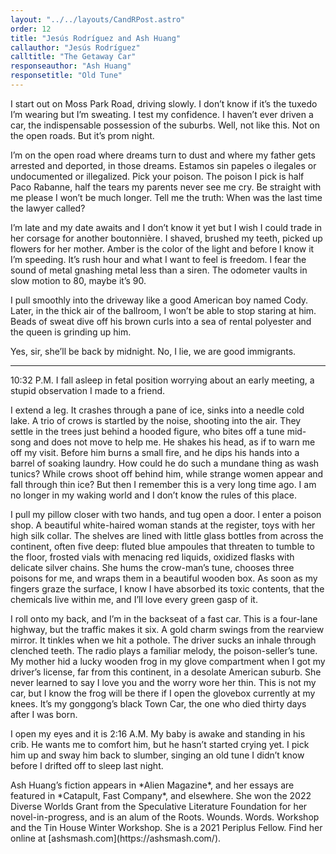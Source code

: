 ```yaml
---
layout: "../../layouts/CandRPost.astro"
order: 12
title: "Jesús Rodríguez and Ash Huang"
callauthor: "Jesús Rodríguez"
calltitle: "The Getaway Car"
responseauthor: "Ash Huang"
responsetitle: "Old Tune"
---
```



<CandRItem id="call" title={frontmatter.calltitle} author={frontmatter.callauthor}>

I start out on Moss Park Road, driving slowly. I don’t know if it’s the tuxedo I’m wearing but I’m sweating. I test my confidence. I haven’t ever driven a car, the indispensable possession of the suburbs. Well, not like this. Not on the open roads. But it’s prom night.

I’m on the open road where dreams turn to dust and where my father gets arrested and deported, in those dreams. Estamos sin papeles o ilegales or undocumented or illegalized. Pick your poison. The poison I pick is half Paco Rabanne, half the tears my parents never see me cry. Be straight with me please I won’t be much longer. Tell me the truth: When was the last time the lawyer called? 

I’m late and my date awaits and I don’t know it yet but I wish I could trade in her corsage for another boutonnière. I shaved, brushed my teeth, picked up flowers for her mother. Amber is the color of the light and before I know it I’m speeding. It’s rush hour and what I want to feel is freedom. I fear the sound of metal gnashing metal less than a siren. The odometer vaults in slow motion to 80, maybe it’s 90.

I pull smoothly into the driveway like a good American boy named Cody. Later, in the thick air of the ballroom, I won’t be able to stop staring at him. Beads of sweat dive off his brown curls into a sea of rental polyester and the queen is grinding up him.

Yes, sir, she’ll be back by midnight. No, I lie, we are good immigrants.

</CandRItem>

---

<CandRItem id="response" title={frontmatter.responsetitle} author={frontmatter.responseauthor}>


10:32 P.M. I fall asleep in fetal position worrying about an early meeting, a stupid observation I made to a friend. 

I extend a leg. It crashes through a pane of ice, sinks into a needle cold lake. A trio of crows is startled by the noise, shooting into the air. They settle in the trees just behind a hooded figure, who bites off a tune mid-song and does not move to help me. He shakes his head, as if to warn me off my visit. Before him burns a small fire, and he dips his hands into a barrel of soaking laundry. How could he do such a mundane thing as wash tunics? While crows shoot off behind him, while strange women appear and fall through thin ice? But then I remember this is a very long time ago. I am no longer in my waking world and I don’t know the rules of this place.

I pull my pillow closer with two hands, and tug open a door. I enter a poison shop. A beautiful white-haired woman stands at the register, toys with her high silk collar. The shelves are lined with little glass bottles from across the continent, often five deep: fluted blue ampoules that threaten to tumble to the floor, frosted vials with menacing red liquids, oxidized flasks with delicate silver chains. She hums the crow-man’s tune, chooses three poisons for me, and wraps them in a beautiful wooden box. As soon as my fingers graze the surface, I know I have absorbed its toxic contents, that the chemicals live within me, and I’ll love every green gasp of it.

I roll onto my back, and I’m in the backseat of a fast car. This is a four-lane highway, but the traffic makes it six. A gold charm swings from the rearview mirror. It tinkles when we hit a pothole. The driver sucks an inhale through clenched teeth. The radio plays a familiar melody, the poison-seller’s tune. My mother hid a lucky wooden frog in my glove compartment when I got my driver’s license, far from this continent, in a desolate American suburb. She never learned to say I love you and the worry wore her thin. This is not my car, but I know the frog will be there if I open the glovebox currently at my knees. It’s my gonggong’s black Town Car, the one who died thirty days after I was born. 

I open my eyes and it is 2:16 A.M. My baby is awake and standing in his crib. He wants me to comfort him, but he hasn’t started crying yet. I pick him up and sway him back to slumber, singing an old tune I didn’t know before I drifted off to sleep last night. 

</CandRItem>

<CandRBio>
<span class="darkText">Ash Huang’s</span> fiction appears in *Alien Magazine*, and her essays are featured in *Catapult, Fast Company*, and elsewhere. She won the 2022 Diverse Worlds Grant from the Speculative Literature Foundation for her novel-in-progress, and is an alum of the Roots. Wounds. Words. Workshop and the Tin House Winter Workshop. She is a 2021 Periplus Fellow. Find her online at [ashsmash.com](https://ashsmash.com/).
</CandRBio>
